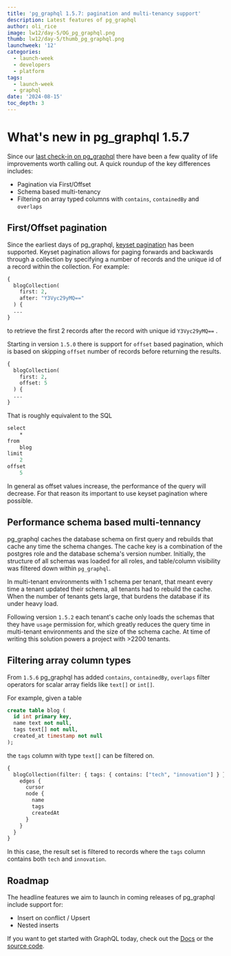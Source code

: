 ```yaml
---
title: 'pg_graphql 1.5.7: pagination and multi-tenancy support'
description: Latest features of pg_graphql
author: oli_rice
image: lw12/day-5/OG_pg_graphql.png
thumb: lw12/day-5/thumb_pg_graphql.png
launchweek: '12'
categories:
  - launch-week
  - developers
  - platform
tags:
  - launch-week
  - graphql
date: '2024-08-15'
toc_depth: 3
---
```


# What's new in pg_graphql 1.5.7

Since our [last check-in on pg_graphql](/blog/whats-new-in-pg-graphql-v1-2) there have been a few quality of life improvements worth calling out. A quick roundup of the key differences includes:

- Pagination via First/Offset
- Schema based multi-tenancy
- Filtering on array typed columns with `contains`, `containedBy` and `overlaps`

## First/Offset pagination

Since the earliest days of pg_graphql, [keyset pagination](https://biobase.github.io/pg_graphql/api/#keyset-pagination) has been supported. Keyset pagination allows for paging forwards and backwards through a collection by specifying a number of records and the unique id of a record within the collection. For example:

```graphql
{
  blogCollection(
    first: 2,
    after: "Y3Vyc29yMQ=="
  ) {
  ...
}
```

to retrieve the first 2 records after the record with unique id `Y3Vyc29yMQ==` .

Starting in version `1.5.0` there is support for `offset` based pagination, which is based on skipping `offset` number of records before returning the results.

```graphql
{
  blogCollection(
    first: 2,
    offset: 5
  ) {
  ...
}
```

That is roughly equivalent to the SQL

```graphql
select
    *
from
    blog
limit
    2
offset
    5
```

In general as offset values increase, the performance of the query will decrease. For that reason its important to use keyset pagination where possible.

## Performance schema based multi-tennancy

pg_graphql caches the database schema on first query and rebuilds that cache any time the schema changes. The cache key is a combination of the postgres role and the database schema's version number. Initially, the structure of all schemas was loaded for all roles, and table/column visibility was filtered down within `pg_graphql`.

In multi-tenant environments with 1 schema per tenant, that meant every time a tenant updated their schema, all tenants had to rebuild the cache. When the number of tenants gets large, that burdens the database if its under heavy load.

Following version `1.5.2` each tenant's cache only loads the schemas that they have `usage` permission for, which greatly reduces the query time in multi-tenant environments and the size of the schema cache. At time of writing this solution powers a project with >2200 tenants.

## Filtering array column types

From `1.5.6` pg_graphql has added `contains`, `containedBy`, `overlaps` filter operators for scalar array fields like `text[]` or `int[]`.

For example, given a table

```sql
create table blog (
  id int primary key,
  name text not null,
  tags text[] not null,
  created_at timestamp not null
);
```

the `tags` column with type `text[]` can be filtered on.

```graphql
{
  blogCollection(filter: { tags: { contains: ["tech", "innovation"] } }) {
    edges {
      cursor
      node {
        name
        tags
        createdAt
      }
    }
  }
}
```

In this case, the result set is filtered to records where the `tags` column contains both `tech` and `innovation`.

## Roadmap

The headline features we aim to launch in coming releases of pg_graphql include support for:

- Insert on conflict / Upsert
- Nested inserts

If you want to get started with GraphQL today, check out the [Docs](/docs/guides/graphql) or the [source code](https://github.com/biobase-ai/pg_graphql/).
